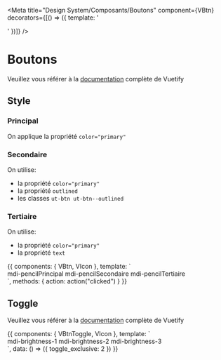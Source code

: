 
<Meta 
  title="Design System/Composants/Boutons" 
  component={VBtn} 
  decorators={[() => ({
    template: '<div class="pa-2 d-flex justify-center"><story/></div>'
  })]}
/>

# Boutons

Veuillez vous référer à la [documentation](https://vuetifyjs.com/en/components/buttons/) complète de Vuetify

## Style

### Principal

On applique la propriété `color="primary"` 

### Secondaire

On utilise:
- la propriété `color="primary"` 
- la propriété `outlined`
- les classes `ut-btn ut-btn--outlined`

### Tertiaire

On utilise:
- la propriété `color="primary"` 
- la propriété `text`

<Preview>
  <Story name="Basique" inline={true} height="50px">
    {{
      components: { VBtn, VIcon },
      template: `
      <div>
        <v-btn :ripple="false" color="primary" @click="action"><v-icon left>mdi-pencil</v-icon>Principal</v-btn>
        <v-btn outlined :ripple="false" color="primary" class="ut-btn ut-btn--outlined" @click="action"><v-icon left>mdi-pencil</v-icon>Secondaire</v-btn>
        <v-btn text :ripple="false" color="primary" @click="action"><v-icon left>mdi-pencil</v-icon>Tertiaire</v-btn>
      </div>
      `,
      methods: { action: action("clicked") }
    }}
  </Story>
</Preview>

## Toggle

Veuillez vous référer à la [documentation](https://vuetifyjs.com/en/components/button-groups/) complète de Vuetify

<Preview>
  <Story name="Toggle" inline={true} height="50px">
    {{
      components: { VBtnToggle, VIcon },
      template: `
      <div>
        <v-btn-toggle v-model="toggle_exclusive">
          <v-btn>
            <v-icon>mdi-brightness-1</v-icon>
          </v-btn>
          <v-btn>
            <v-icon>mdi-brightness-2</v-icon>
          </v-btn>
          <v-btn>
            <v-icon>mdi-brightness-3</v-icon>
          </v-btn>
        </v-btn-toggle>
      </div>
      `,
      data: () => ({
        toggle_exclusive: 2
      })
    }}
  </Story>
</Preview>
